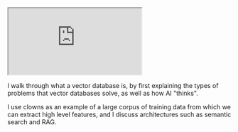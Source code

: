 <iframe
  className="youtube-video"
  src="https://www.youtube.com/embed/wc3Lh-eiNBM"
  title="YouTube video player"
  allow="fullscreen">
  </iframe>

 
I walk through what a vector database is, by first explaining the types of problems that vector databases solve, as well as how AI "thinks". 

I use clowns as an example of a large corpus of training data from which we can extract high level features, and I discuss architectures such as 
semantic search and RAG.
